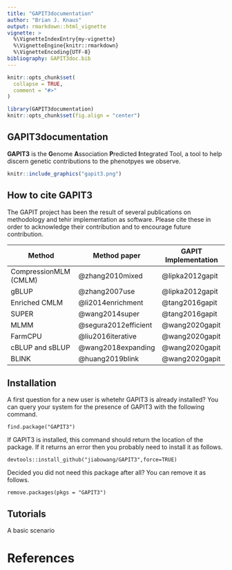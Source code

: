 ```yaml
---
title: "GAPIT3documentation"
author: "Brian J. Knaus"
output: rmarkdown::html_vignette
vignette: >
  %\VignetteIndexEntry{my-vignette}
  %\VignetteEngine{knitr::rmarkdown}
  %\VignetteEncoding{UTF-8}
bibliography: GAPIT3doc.bib
---
```


```r
knitr::opts_chunk$set(
  collapse = TRUE,
  comment = "#>"
)
```


```r
library(GAPIT3documentation)
knitr::opts_chunk$set(fig.align = "center")
```


## GAPIT3documentation


**GAPIT3** is the **G**enome **A**ssociation **P**redicted **I**ntegrated Tool, a tool to help discern genetic contributions to the phenotpyes we observe.


```r
knitr::include_graphics("gapit3.png")
```


## How to cite GAPIT3


The GAPIT project has been the result of several publications on methodology and tehir implementation as software.
Please cite these in order to acknowledge their contribution and to encourage future contribution.


Method                 | Method paper         | GAPIT Implementation
-----------------------|----------------------|---------------------
CompressionMLM (CMLM)  | @zhang2010mixed      | @lipka2012gapit
gBLUP                  | @zhang2007use        | @lipka2012gapit
Enriched CMLM          | @li2014enrichment    | @tang2016gapit
SUPER                  | @wang2014super       | @tang2016gapit
MLMM                   | @segura2012efficient | @wang2020gapit
FarmCPU                | @liu2016iterative    | @wang2020gapit
cBLUP and sBLUP        | @wang2018expanding   | @wang2020gapit
BLINK                  | @huang2019blink      | @wang2020gapit


## Installation

A first question for a new user is whetehr GAPIT3 is already installed?
You can query your system for the presence of GAPIT3 with the following command.


```
find.package("GAPIT3")
```


If GAPIT3 is installed, this command should return the location of the package.
If it returns an error then you probably need to install it as follows.


```
devtools::install_github("jiabowang/GAPIT3",force=TRUE)
```


Decided you did not need this package after all?
You can remove it as follows.


```
remove.packages(pkgs = "GAPIT3")
```



## Tutorials


A basic scenario



# References

